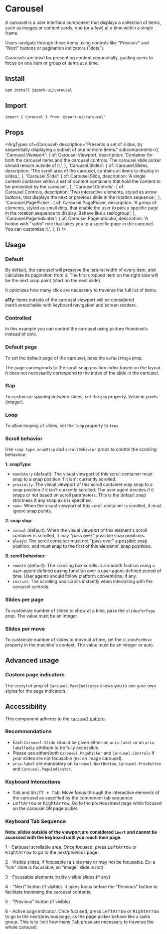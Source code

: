 


<Meta of={stories} />

# Carousel

A carousel is a user interface component that displays a collection of items, such as images or content cards, one (or a few) at a time within a single frame.

Users navigate through these items using controls like "Previous" and "Next" buttons or pagination indicators ("dots").

Carousels are ideal for presenting content sequentially, guiding users to focus on one item or group of items at a time.

## Install

```sh
npm install @spark-ui/carousel
```

## Import

```tsx
import { Carousel } from '@spark-ui/carousel'
```

## Props

<ArgTypes
  of={Carousel}
  description="Presents a set of slides, by sequentially displaying a subset of one or more items."
  subcomponents={{
    'Carousel.Viewport': {
      of: Carousel.Viewport,
      description:
        'Container for both the carousel items and the carousel controls. The carousel slide picker should remain outside of it.',
    },
    'Carousel.Slides': {
      of: Carousel.Slides,
      description: 'The scroll area of the carousel, contains all items to display in slides.',
    },
    'Carousel.Slide': {
      of: Carousel.Slide,
      description:
        'A single content container within a set of content containers that hold the content to be presented by the carousel.',
    },
    'Carousel.Controls': {
      of: Carousel.Controls,
      description:
        'Two interactive elements, styled as arrow buttons, that displays the next or previous slide in the rotation sequence.',
    },
    'Carousel.PagePicker': {
      of: Carousel.PagePicker,
      description:
        'A group of elements, styled as small dots, that enable the user to pick a specific page in the rotation sequence to display. Behave like a radiogroup',
    },
    'Carousel.PageIndicator': {
      of: Carousel.PageIndicator,
      description:
        'A button with "radio" role that takes you to a specific page in the carousel. You can customize it.',
    },
  }}
/>

## Usage

### Default

By default, the carousel will preserve the natural width of every item, and calculate its pagination from it.
The first cropped item on the right side will be the next snap point (start on the next slide).

It optimizes how many click are necessary to traverse the full list of items.

**a11y**: items outside of the carousel viewport will be considered inert/unreachable with keyboard navigation and screen readers.

<Canvas of={stories.Default} />

### Controlled

In this example you can control the carousel using picture thumbnails instead of dots.

<Canvas of={stories.Controlled} />

### Default page

To set the default page of the carousel, pass the `defaultPage` prop.

The page corresponds to the scroll snap position index based on the layout. It does not necessarily correspond to the index of the slide in the carousel.

<Canvas of={stories.DefaultPage} />

### Gap

To customize spacing between slides, set the `gap` property. Value in pixels (integer).

<Canvas of={stories.Gap} />

### Loop

To allow looping of slides, set the `loop` property to `true`.

<Canvas of={stories.Loop} />

### Scroll behavior

Use `snap type`, `snapStop` and `scrollBehavior` props to control the scrolling behaviour.

**1. snapType**:

- `mandatory` (default): The visual viewport of this scroll container must snap to a snap position if it isn't currently scrolled.
- `proximity`: The visual viewport of this scroll container may snap to a snap position if it isn't currently scrolled. The user agent decides if it snaps or not based on scroll parameters. This is the default snap strictness if any snap axis is specified.
- `none`: When the visual viewport of this scroll container is scrolled, it must ignore snap points.

**2. snap stop**:

- `normal` (default): When the visual viewport of this element's scroll container is scrolled, it may "pass over" possible snap positions.
- `always`: The scroll container must not "pass over" a possible snap position; and must snap to the first of this elements' snap positions.

**3. scroll behaviour**:

- `smooth` (default): The scrolling box scrolls in a smooth fashion using a user-agent-defined easing function over a user-agent-defined period of time. User agents should follow platform conventions, if any.
- `instant`: The scrolling box scrolls instantly when interacting with the carousel controls.

<Canvas of={stories.ScrollBehavior} />

### Slides per page

To customize number of slides to show at a time, pass the `slidesPerPage` prop. The value must be an integer.

<Canvas of={stories.SlidesPerPage} />

### Slides per move

To customize number of slides to move at a time, set the `slidesPerMove` property in the machine's context. The value must be an integer or auto.

<Canvas of={stories.SlidesPerMove} />

## Advanced usage

### Custom page indicators

The `unstyled` prop of `Carousel.PageIndicator` allows you to use your own styles for the page indicators.

<Canvas of={stories.CustomPageIndicators} />

## Accessibility

This component adheres to the [`carousel` pattern](https://www.w3.org/WAI/ARIA/apg/patterns/carousel/).

### Recommandations

- Each `Carousel.Slide` should be given either an `aria-label` or an `aria-labelledby` attribute to be fully accessible.
- Please use either/both `Carousel.PagePicker` and `Carousel.Controls` if your slides are not focusable (ex: an image carousel).
- `aria-label` are mandatory on `Carousel.NextButton`, `Carousel.PrevButton` and `Carousel.PageIndicator`.

### Keyboard Interactions

- <Kbd>Tab</Kbd> and <Kbd>Shift + Tab</Kbd>: Move focus through the interactive elements of the carousel as specified by the component tab sequence:
- <Kbd>LeftArrow</Kbd> or <Kbd>RightArrow</Kbd>: Go to the previous/next page while focused on the carousel OR page picker.

### Keyboard Tab Sequence

**Note: slides outside of the viewport are considered `inert` and cannot be accessed with the keyboard until you reach their page.**

1 - Carousel scrollable area. Once focused, press <Kbd>LeftArrow</Kbd> or <Kbd>RightArrow</Kbd> to go to the next/previous page.

2 - Visible slides, if focusable (a slide may or may not be focusable. Ex: a "link" slide is focusable, an "image" slide is not).

3 - Focusable elements inside visible slides (if any)

4 - "Next" button (if visible). It takes focus before the "Previous" button to facilitate traversing the carousel contents.

5 - "Previous" button (if visible)

6 - Active page indicator. Once focused, press <Kbd>LeftArrow</Kbd> or <Kbd>RightArrow</Kbd> to go to the next/previous page, as the page picker behave like a radio group. This is to limit how many <Kbd>Tab</Kbd> press are necessary to traverse the whole carousel.
